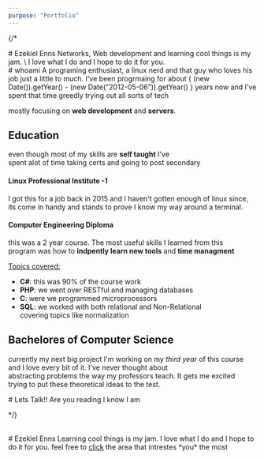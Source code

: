 ```yaml
---
purpose: "Portfolio"
---
```



{/*
<Section >
# Ezekiel Enns
Networks, Web development and learning cool things is my jam. \
I love what I do and I hope to do it for you.
</Section>

<Section name="about">
# whoami 
A programing enthusiast, a linux nerd and that guy who loves his job just a little to much.   
I've been progrmaing for about { (new Date()).getYear() - (new Date("2012-05-06")).getYear() }
years now and I've spent that time greedly trying out all sorts of tech

mostly focusing on **web development** and **servers**. 

# Education
even though most of my skills are **self taught** I've  
spent alot of time taking certs and going to post secondary 

#### Linux Professional Institute -1
I got this for a job back in 2015 and I haven't gotten enough of linux since,  
its come in handy and stands to prove I know my way around a terminal.

#### Computer Engineering Diploma
this was a 2 year course. The most useful skills I learned from this  
program was how to **indpently learn new tools** and **time managment**

<u> Topics covered: </u>
- **C#**: this was 90% of the course work 
- **PHP**: we went over RESTful and managing databases 
- **C**: were we programmed microprocessors 
- **SQL**: we worked with both relational and Non-Relational  
covering topics like normalization

## Bachelores of Computer Science 
currently my next big project I'm working on my *third year* of this course  
and I love every bit of it. I've never thought about  
abstracting problems the way my professors teach. It gets me excited  
trying to put these theoretical ideas to the test.  


</Section>

<Section name="contact">
# Lets Talk!!
Are you reading I know I am 
</Section>

*/}

<Section name="projects">
<br/>
# Ezekiel Enns
Learning cool things is my jam. I love what I do and I hope to do it for you.
<Projects/>
feel free to <u id="findProj">click</u> the area that intrestes *you* the most  
</Section>


